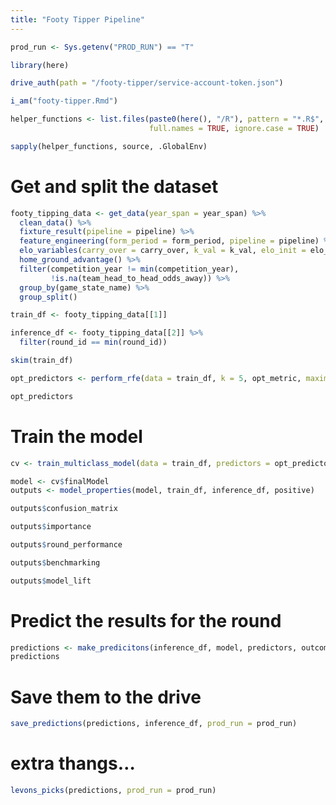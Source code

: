 ```yaml
---
title: "Footy Tipper Pipeline"
---
```


```r
prod_run <- Sys.getenv("PROD_RUN") == "T"
```

```r
library(here)

drive_auth(path = "/footy-tipper/service-account-token.json")

i_am("footy-tipper.Rmd")

helper_functions <- list.files(paste0(here(), "/R"), pattern = "*.R$", 
                               full.names = TRUE, ignore.case = TRUE)

sapply(helper_functions, source, .GlobalEnv)
```

# Get and split the dataset

```r
footy_tipping_data <- get_data(year_span = year_span) %>%
  clean_data() %>%
  fixture_result(pipeline = pipeline) %>%
  feature_engineering(form_period = form_period, pipeline = pipeline) %>%
  elo_variables(carry_over = carry_over, k_val = k_val, elo_init = elo_init) %>%
  home_ground_advantage() %>%
  filter(competition_year != min(competition_year),
         !is.na(team_head_to_head_odds_away)) %>%
  group_by(game_state_name) %>%
  group_split()

train_df <- footy_tipping_data[[1]]

inference_df <- footy_tipping_data[[2]] %>%
  filter(round_id == min(round_id))

skim(train_df)
```

```r
opt_predictors <- perform_rfe(data = train_df, k = 5, opt_metric, maximise = T, steps = NULL, outcome_var = outcome_var, predictors = predictors) 
```

```r
opt_predictors
```


# Train the model

```r
cv <- train_multiclass_model(data = train_df, predictors = opt_predictors, outcome_var = outcome_var, opt_metric = opt_metric)

model <- cv$finalModel
outputs <- model_properties(model, train_df, inference_df, positive)
```

```r
outputs$confusion_matrix
```

```r
outputs$importance
```

```r
outputs$round_performance
```

```r
outputs$benchmarking
```

```r
outputs$model_lift
```


# Predict the results for the round

```r
predictions <- make_predicitons(inference_df, model, predictors, outcome_var)
predictions
```

# Save them to the drive

```r
save_predictions(predictions, inference_df, prod_run = prod_run)
```


# extra thangs...

```r
levons_picks(predictions, prod_run = prod_run)
```
